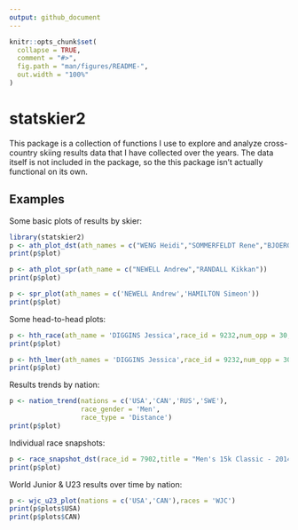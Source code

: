 ```yaml
---
output: github_document
---
```


<!-- README.md is generated from README.Rmd. Please edit that file -->

```r
knitr::opts_chunk$set(
  collapse = TRUE,
  comment = "#>",
  fig.path = "man/figures/README-",
  out.width = "100%"
)
```
# statskier2

This package is a collection of functions I use to explore and analyze cross-
country skiing results data that I have collected over the years. The data itself
is not included in the package, so the this package isn't actually functional
on its own.

## Examples

Some basic plots of results by skier:

```r
library(statskier2)
p <- ath_plot_dst(ath_names = c("WENG Heidi","SOMMERFELDT Rene","BJOERGEN Marit"))
print(p$plot)

p <- ath_plot_spr(ath_name = c("NEWELL Andrew","RANDALL Kikkan"))
print(p$plot)

p <- spr_plot(ath_names = c('NEWELL Andrew','HAMILTON Simeon'))
print(p$plot)
```

Some head-to-head plots:

```r
p <- hth_race(ath_name = 'DIGGINS Jessica',race_id = 9232,num_opp = 30,min_encounters = 3,measure = 'pb')
print(p$plot)

p <- hth_lmer(ath_names = 'DIGGINS Jessica',race_id = 9232,num_opp = 30,min_encounters = 3,measure = 'pb')
print(p$plot)
```

Results trends by nation:

```r
p <- nation_trend(nations = c('USA','CAN','RUS','SWE'),
                  race_gender = 'Men',
                  race_type = 'Distance')
print(p$plot)
```

Individual race snapshots:

```r
p <- race_snapshot_dst(race_id = 7902,title = "Men's 15k Classic - 2014-11-30")
print(p$plot)
```

World Junior & U23 results over time by nation:

```r
p <- wjc_u23_plot(nations = c('USA','CAN'),races = 'WJC')
print(p$plots$USA)
print(p$plots$CAN)
```
